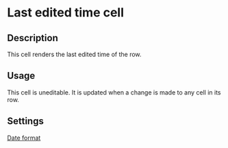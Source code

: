 # Last edited time cell

## Description

This cell renders the last edited time of the row.

## Usage

This cell is uneditable. It is updated when a change is made to any cell in its row.

## Settings

[Date format](../../../views/table/column-settings#linking-loom-files#date-format)
